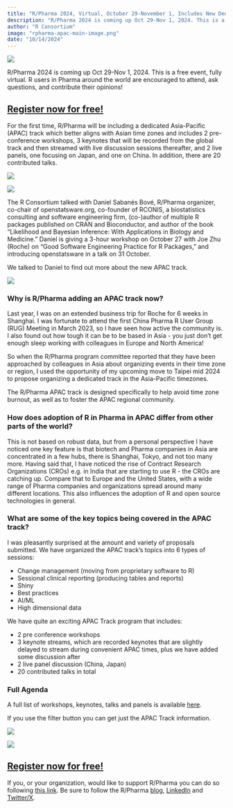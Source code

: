 ```yaml
---
title: "R/Pharma 2024, Virtual, October 29-November 1, Includes New Dedicated Asia-Pacific (APAC) Track"
description: "R/Pharma 2024 is coming up Oct 29-Nov 1, 2024. This is a free event, fully virtual. For the first time, R/Pharma will be including a dedicated Asia-Pacific (APAC) track which better aligns with Asian time zones."
author: "R Consortium"
image: "rpharma-apac-main-image.png"
date: "10/14/2024"
---
```


![](rpharma-apac-main-image.png)

R/Pharma 2024 is coming up Oct 29-Nov 1, 2024. This is a free event, fully virtual. R users in Pharma 
around the world are encouraged to attend, ask questions, and contribute their opinions!

## [Register now for free!](https://events.zoom.us/ev/AvobJEOTVwkUnH6_TgLZDZJauk4dxfm5jCG8JFNN9zukOcsVLvTN~AmO5XY5HRBcxkKG6Hga1aXZaYtpBSER6jHms1seP-NNOA0dhcQZUGJ2NWg) 

For the first time, R/Pharma will be including a dedicated Asia-Pacific (APAC) track which better 
aligns with Asian time zones and includes 2 pre-conference workshops, 3 keynotes that will be recorded 
from the global track and then streamed with live discussion sessions thereafter, and 2 live panels, 
one focusing on Japan, and one on China. In addition, there are 20 contributed talks.

![](rpharma-china-panel.png)

![](rpharma-japan-panel.png)

The R Consortium talked with Daniel Sabanés Bové, R/Pharma organizer, co-chair of openstatsware.org, 
co-founder of RCONIS, a biostatistics consulting and software engineering firm, (co-)author of multiple 
R packages published on CRAN and Bioconductor, and author of the book “Likelihood and Bayesian Inference: 
With Applications in Biology and Medicine.” Daniel is giving a 3-hour workshop on October 27 with Joe 
Zhu (Roche) on “Good Software Engineering Practice for R Packages,” and introducing openstatsware in 
a talk on 31 October. 

We talked to Daniel to find out more about the new APAC track.

![](daniel.png)


### Why is R/Pharma adding an APAC track now? 

Last year, I was on an extended business trip for Roche for 6 weeks in Shanghai. I was fortunate to 
attend the first China Pharma R User Group (RUG) Meeting in March 2023, so I have seen how active the 
community is. I also found out how tough it can be to be based in Asia - you just don't get enough 
sleep working with colleagues in Europe and North America!

So when the R/Pharma program committee reported that they have been approached by colleagues in Asia 
about organizing events in their time zone or region, I used the opportunity of my upcoming move to 
Taipei mid 2024 to propose organizing a dedicated track in the Asia-Pacific timezones.

The R/Pharma APAC track is designed specifically to help avoid time zone burnout, as well as to 
foster the APAC regional community.

### How does adoption of R in Pharma in APAC differ from other parts of the world?

This is not based on robust data, but from a personal perspective I have noticed one key feature is 
that biotech and Pharma companies in Asia are concentrated in a few hubs, there is Shanghai, Tokyo, 
and not too many more. Having said that, I have noticed the rise of Contract Research Organizations 
(CROs) e.g. in India that are starting to use R - the CROs are catching up. Compare that to Europe 
and the United States, with a wide range of Pharma companies and organizations spread around many 
different locations. This also influences the adoption of R and open source technologies in general.



### What are some of the key topics being covered in the APAC track?

I was pleasantly surprised at the amount and variety of proposals submitted. We have organized 
the APAC track’s topics into 6 types of sessions:

* Change management (moving from proprietary software to R)
* Sessional clinical reporting (producing tables and reports)
* Shiny
* Best practices
* AI/ML
* High dimensional data

We have quite an exciting APAC Track program that includes:

* 2 pre conference workshops
* 3 keynote streams, which are recorded keynotes that are slightly delayed to stream during convenient APAC times, plus we have added some discussion after
* 2 live panel discussion (China, Japan)
* 20 contributed talks in total

### Full Agenda

A full list of workshops, keynotes, talks and panels is available 
[here](https://events.zoom.us/ev/AvobJEOTVwkUnH6_TgLZDZJauk4dxfm5jCG8JFNN9zukOcsVLvTN~AmO5XY5HRBcxkKG6Hga1aXZaYtpBSER6jHms1seP-NNOA0dhcQZUGJ2NWg).

If you use the filter button you can get just the APAC Track information.

![](filter.png)

![](filter-apac.png)



## [Register now for free!](https://events.zoom.us/ev/AvobJEOTVwkUnH6_TgLZDZJauk4dxfm5jCG8JFNN9zukOcsVLvTN~AmO5XY5HRBcxkKG6Hga1aXZaYtpBSER6jHms1seP-NNOA0dhcQZUGJ2NWg) 

If you, or your organization, would like to support R/Pharma you can do so following 
[this link](https://www.pledge.to/r-pharma). Be sure to follow the R/Pharma 
[blog](https://rinpharma.com/post/), [LinkedIn](https://www.linkedin.com/company/open-source-in-pharma) and 
[Twitter/X](https://x.com/rinpharma).
